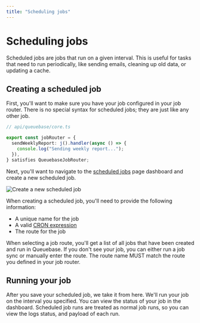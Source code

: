 ```yaml
---
title: "Scheduling jobs"
---
```


# Scheduling jobs

Scheduled jobs are jobs that run on a given interval. This is useful for tasks that need to run periodically, like sending emails, cleaning up old data, or updating a cache.

## Creating a scheduled job

First, you'll want to make sure you have your job configured in your job router. There is no special syntax for scheduled jobs; they are just like any other job.

```ts
// api/queuebase/core.ts

export const jobRouter = {
  sendWeeklyReport: j().handler(async () => {
	console.log("Sending weekly report...");
  }),
} satisfies QueuebaseJobRouter;
```

Next, you'll want to navigate to the [scheduled jobs](https://www.queuebase.com/dashboard/apps) page dashboard and create a new scheduled job.

![Create a new scheduled job](/cron.png)

When creating a scheduled job, you'll need to provide the following information:

- A unique name for the job
- A valid [CRON expression](https://crontab.guru/)
- The route for the job

When selecting a job route, you'll get a list of all jobs that have been created and run in Queuebase. If you don't see your job, you can either run a job sync or manually enter the route. The route name MUST match the route you defined in your job router.

## Running your job

After you save your scheduled job, we take it from here. We'll run your job on the interval you specified. You can view the status of your job in the dashboard. Scheduled job runs are treated as normal job runs, so you can view the logs status, and payload of each run.

